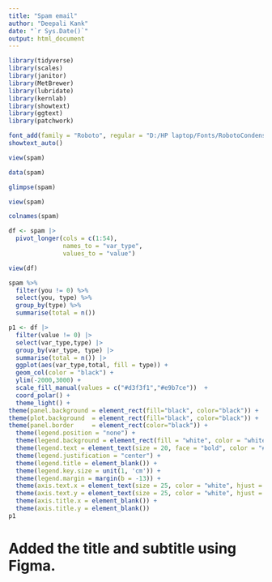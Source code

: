 ```yaml
---
title: "Spam email"
author: "Deepali Kank"
date: "`r Sys.Date()`"
output: html_document
---
```


```r
library(tidyverse)
library(scales)
library(janitor)
library(MetBrewer)
library(lubridate)
library(kernlab)
library(showtext)
library(ggtext)
library(patchwork)
```


```r
font_add(family = "Roboto", regular = "D:/HP laptop/Fonts/RobotoCondensed-Regular.ttf")
showtext_auto()
```


```r
view(spam)
```

```r
data(spam)
```

```r
glimpse(spam)
```
```r
view(spam)
```


```r
colnames(spam)
```

```r
df <- spam |> 
  pivot_longer(cols = c(1:54),
               names_to = "var_type",
               values_to = "value")
```

```r
view(df)
```


```r
spam %>% 
  filter(you != 0) %>% 
  select(you, type) %>%
  group_by(type) %>% 
  summarise(total = n())
```

```r
p1 <- df |> 
  filter(value != 0) |> 
  select(var_type,type) |> 
  group_by(var_type, type) |> 
  summarise(total = n()) |> 
  ggplot(aes(var_type,total, fill = type)) +
  geom_col(color = "black") +
  ylim(-2000,3000) + 
  scale_fill_manual(values = c("#d3f3f1","#e9b7ce"))  + 
  coord_polar() + 
  theme_light() + 
theme(panel.background = element_rect(fill="black", color="black")) +
theme(plot.background  = element_rect(fill="black", color="black")) +
theme(panel.border     = element_rect(color="black")) + 
  theme(legend.position = "none") +
  theme(legend.background = element_rect(fill = "white", color = "white")) +
  theme(legend.text = element_text(size = 20, face = "bold", color = "#030303")) +
  theme(legend.justification = "center") +
  theme(legend.title = element_blank()) +
  theme(legend.key.size = unit(1, 'cm')) +
  theme(legend.margin = margin(b = -13)) + 
  theme(axis.text.x = element_text(size = 25, color = "white", hjust = 0.5, vjust = 0.5,face = "bold", family = 'Roboto')) + 
  theme(axis.text.y = element_text(size = 25, color = "white", hjust = 0.5, vjust = 0.5,face = "bold", family = 'Roboto'))
  theme(axis.title.x = element_blank()) + 
  theme(axis.title.y = element_blank())
p1
```

# Added the title and subtitle using Figma.








